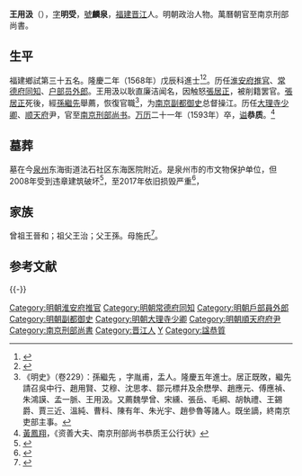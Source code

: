 {{明清人物信息框
| 姓名 = 王用汲
| 原名 =
| 圖片名稱= 
| 圖片大小 =
| 圖片說明 = 
| 最高職務 = 南京刑部尚書
| 國家 = 大明 
| 爵位 =
| 籍貫 = 福建泉州府晉江縣
| 族裔 = 
| 字號 = 字明受，號麟泉
| 諡號 = 恭質
| 出生日期 = 嘉靖七年（1528年）
| 出生地點 = 
| 逝世日期 = 萬曆二十一年（1593年）
| 逝世地點 =
| 墓葬 =
| 配偶 = 
| 親屬 = 
| 出身 =
* 隆慶二年戊辰科同進士出身
| 經歷 =
| 著作 =  
}}
'''王用汲'''（{{bd|1528年||1593年|catIdx=W王}}），[[表字|字]]'''明受'''，[[號|號]]'''麟泉'''，[[福建|福建]][[晋江|晋江]]人。明朝政治人物。萬曆朝官至南京刑部尚書。

== 生平 ==
福建鄉試第三十五名。隆慶二年（1568年）戊辰科進士<ref>{{Cite book|title=《皇明贡举考》卷五|last=（明）[[张朝瑞|张朝瑞]]|first=|publisher=《续修四库全书》史部第828册|year=|isbn=|location=|pages=}}</ref><ref>{{Cite book|title=贡举志五种 上|last=鲁小俊，江俊伟著|first=|publisher=武汉：武汉大学出版社|year=2009|isbn=978-7-307-07043-1|location=|pages=}}</ref>。历任[[淮安府|淮安府]][[推官|推官]]、[[常德府|常德府]][[同知|同知]]、[[户部|户部]][[员外郎|员外郎]]。王用汲以耿直廉洁闻名，因触怒[[張居正|張居正]]，被削籍罢官。[[張居正|張居正]]死後，經[[孫繼先_(隆慶進士)|孫繼先]]舉薦，恢復官職<ref>《明史》（卷229）：孫繼先 ，字胤甫，盂人。隆慶五年進士。居正既敗，繼先請召吳中行、趙用賢、艾穆、沈思孝、鄒元標幷及余懋學、趙應元、傅應禎、朱鴻謨、孟一脈、王用汲。又薦魏學曾、宋纁、張岳、毛綱、胡執禮、王錫爵、賈三近、溫純、曹科、陳有年、朱光宇、趙參魯等諸人。既坐謫，終南京吏部主事。</ref>，为[[南京|南京]][[副都御史|副都御史]]总督操江。历任[[大理寺|大理寺]][[少卿|少卿]]、[[顺天府|顺天府]]尹，官至[[南京|南京]][[刑部尚书|刑部尚书]]。[[万历|万历]]二十一年（1593年）卒，[[谥|谥]]'''恭质'''。<ref>[[黃鳳翔|黃鳳翔]]，《资善大夫、南京刑部尚书恭质王公行状》</ref>

==墓葬==
墓在今[[泉州|泉州]]东海街道法石社区东海医院附近。是泉州市的市文物保护单位，但2008年受到违章建筑破坏<ref>{{Cite web|title=泉州明朝尚书王用汲墓被毁坏_新闻中心_新浪网|url=https://news.sina.com.cn/c/2008-03-12/075113559357s.shtml|access-date=2021-10-06|work=news.sina.com.cn|archive-date=2021-10-06|archive-url=https://web.archive.org/web/20211006082500/https://news.sina.com.cn/c/2008-03-12/075113559357s.shtml|dead-url=no}}</ref>，至2017年依旧损毁严重<ref>{{Cite web|title=泉州明代尚书墓 海瑞“同事”王用汲石像生被杂物包围-闽南网|url=http://www.mnw.cn/quanzhou/news/1662611.html|access-date=2021-10-06|work=www.mnw.cn|archive-date=2021-10-06|archive-url=https://web.archive.org/web/20211006193111/http://www.mnw.cn/quanzhou/news/1662611.html|dead-url=no}}</ref>，

==家族==
曾祖王晉和；祖父王治；父王孫。母施氏<ref>{{Cite book|title=天一阁藏明代科举录选刊 登科录 点校本|last=龚延明主编|first=|publisher=宁波出版社|year=2016|isbn=978-7-5526-2320-8|location=宁波|pages=|quote=《天一閣藏明代科舉錄選刊.登科錄》之《隆慶二年戊辰科登科錄》}}</ref>。

==参考文献==
{{reflist}}

{{-}}
{{start box}}
{{s-off}}
{{succession box|[[沈思孝|沈思孝]]|[[周繼|周　繼]]|[[明朝|明朝]][[順天府府尹列表|順天府府尹]]|<small>萬曆十四年（1586年）上任</small>}}
{{end box}}
{{隆慶二年戊辰科殿試金榜}}

{{DEFAULTSORT:Wang王}}
[[Category:明朝淮安府推官|Category:明朝淮安府推官]]
[[Category:明朝常德府同知|Category:明朝常德府同知]]
[[Category:明朝戶部員外郎|Category:明朝戶部員外郎]]
[[Category:明朝副都御史|Category:明朝副都御史]]
[[Category:明朝大理寺少卿|Category:明朝大理寺少卿]]
[[Category:明朝順天府府尹|Category:明朝順天府府尹]]
[[Category:南京刑部尚書|Category:南京刑部尚書]]
[[Category:晋江人|Category:晋江人]]
[[Category:王姓|Y]]
[[Category:諡恭質|Category:諡恭質]]